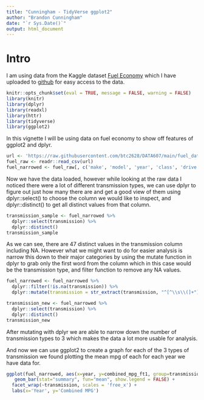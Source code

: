 ```yaml
---
title: "Cunningham - TidyVerse ggplot2"
author: "Brandon Cunningham"
date: "`r Sys.Date()`"
output: html_document
---
```


# Intro
I am using data from the Kaggle dataset [Fuel Economy](https://www.kaggle.com/datasets/sahirmaharajj/fuel-economy)
which I have uploaded to [github](https://github.com/btc2628/DATA607/blob/main/fuel_data/fuel.csv) for easy access to the data.

```r
knitr::opts_chunk$set(eval = TRUE, message = FALSE, warning = FALSE)
library(knitr)
library(dplyr)
library(readxl)
library(httr)
library(tidyverse)
library(ggplot2)
```

In this vignette I will be using data on fuel economy to show off features of ggplot2 and dplyr.

```r
url <- 'https://raw.githubusercontent.com/btc2628/DATA607/main/fuel_data/fuel.csv'
fuel_raw <- readr::read_csv(url)
fuel_narrowed <- fuel_raw[, c('make', 'model', 'year', 'class', 'drive', 'transmission', 'engine_cylinders', 'engine_displacement', 'turbocharger', 'fuel_type', 'combined_mpg_ft1')]
```


Now we have the data loaded, however while looking at the raw data I noticed there were a lot of different transmission types, we can use dplyr to figure out just how many there are and get a good view of them using dplyr::select() to choose the column we would like to inspect, and dplyr::distinct() to get all distinct values from that column.
```r
transmission_sample <- fuel_narrowed %>%
  dplyr::select(transmission) %>%
  dplyr::distinct()
transmission_sample
```
As we can see, there are 47 distinct values in the transmission column including NA. However what we might want to do for easier analysis is narrow this down to their major categories by using the mutate function in dplyr to grab only the first word from the column which in this case would be the transmission type, and filter function to remove any NA values.

```r
fuel_narrowed <- fuel_narrowed %>%
  dplyr::filter(!is.na(transmission)) %>%
  dplyr::mutate(transmission = str_extract(transmission, "^[^\\s\\(]+"))

transmission_new <- fuel_narrowed %>%
  dplyr::select(transmission) %>%
  dplyr::distinct()
transmission_new
```
After mutating with dplyr we are able to narrow down the number of transmission types to 3 which makes the data a lot more usable for analysis.  

And now we can use ggplot2 to create a graph for each of the 3 types of transmission we found plotting the mean mpg of each for each year we have data for. 
```r
ggplot(fuel_narrowed, aes(x=year, y=combined_mpg_ft1, group=transmission, fill=transmission)) + 
   geom_bar(stat="summary", fun="mean", show.legend = FALSE) +
  facet_wrap(~transmission, scales = 'free_x') + 
  labs(x='Year', y='Combined MPG') 
```








